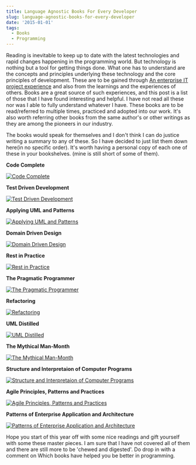 ```yaml
---
title: Language Agnostic Books For Every Developer
slug: language-agnostic-books-for-every-developer
date: '2015-01-01'
tags:
  - Books
  - Programming
---
```

Reading is inevitable to keep up to date with the latest technologies and rapid changes happening in the programming world. But technology is nothing but a tool for getting things done. What one has to understand are the concepts and principles underlying these technology and the core principles of development. These are to be gained through [An enterprise IT project experience](/blog/an-enterprise-it-project-experience/) and also from the learnings and the experiences of others. Books are a great source of such experiences, and this post is a list of those that I have found interesting and helpful. I have not read all these nor was I able to fully understand whatever I have. These books are to be read/referred to multiple times, practiced and adopted into our work. It's also worth referring other books from the same author's or other writings as they are among the pioneers in our industry.

The books would speak for themselves and I don't think I can do justice writing a summary to any of these. So I have decided to just list them down here(in no specific order). It's worth having a personal copy of each one of these in your bookshelves. (mine is still short of some of them).

**Code Complete**

[![Code Complete](/images/books_codecomplete.jpg)](http://www.amazon.com/gp/product/0735619670/ref=as_li_tl?ie=UTF8&camp=1789&creative=390957&creativeASIN=0735619670&linkCode=as2&tag=rahulpnath-20&linkId=6EBVFQ44LVCQC3VW)

**Test Driven Development**

[![Test Driven Development](/images/books_tdd.jpg)](http://www.amazon.com/gp/product/0321146530/ref=as_li_tl?ie=UTF8&camp=1789&creative=390957&creativeASIN=0321146530&linkCode=as2&tag=rahulpnath-20&linkId=UFKBUSTB43PNRS76)

**Applying UML and Patterns**

[![Applying UML and Patterns](/images/books_applyinguml.jpeg)](http://www.amazon.com/gp/product/0131489062/ref=as_li_tl?ie=UTF8&camp=1789&creative=390957&creativeASIN=0131489062&linkCode=as2&tag=rahulpnath-20&linkId=2IKSKNFHUIXAC3V4)

**Domain Driven Design**

[![Domain Driven Design](/images/books_ddd.jpg)](http://www.amazon.com/gp/product/0321125215/ref=as_li_tl?ie=UTF8&camp=1789&creative=390957&creativeASIN=0321125215&linkCode=as2&tag=rahulpnath-20&linkId=LGNNMURUNPIQJ22Q)

**Rest in Practice**

[![Rest in Practice](/images/books_restinpractice.jpg)](http://www.amazon.com/gp/product/0596805829/ref=as_li_tl?ie=UTF8&camp=1789&creative=390957&creativeASIN=0596805829&linkCode=as2&tag=rahulpnath-20&linkId=BAC6OAIRWSGB4ZBB)

**The Pragmatic Programmer**

[![The Pragmatic Programmer](/images/books_pragmaticprogrammer.jpg)](http://www.amazon.com/gp/product/020161622X/ref=as_li_tl?ie=UTF8&camp=1789&creative=390957&creativeASIN=020161622X&linkCode=as2&tag=rahulpnath-20&linkId=I6W7QKVDPXSBR37P)

**Refactoring**

[![Refactoring](/images/books_refactoring.jpg)](http://www.amazon.com/gp/product/0201485672/ref=as_li_tl?ie=UTF8&camp=1789&creative=390957&creativeASIN=0201485672&linkCode=as2&tag=rahulpnath-20&linkId=VPJIMQDT3AENNVY6)

**UML Distilled**

[![UML Distilled](/images/books_umldistilled.jpg)](http://www.amazon.com/gp/product/0321193687/ref=as_li_tl?ie=UTF8&camp=1789&creative=390957&creativeASIN=0321193687&linkCode=as2&tag=rahulpnath-20&linkId=HXUV2APJ7YOHRIZY)

**The Mythical Man-Month**

[![The Mythical Man-Month](/images/books_mythicalmanmonth.jpg)](http://www.amazon.com/gp/product/0201835959/ref=as_li_tl?ie=UTF8&camp=1789&creative=390957&creativeASIN=0201835959&linkCode=as2&tag=rahulpnath-20&linkId=HKH5I6Q3Y6IYSCI5)

**Structure and Interpretaion of Computer Programs**

[![Structure and Interpretaion of Computer Programs](/images/books_sicp.jpg)](http://www.amazon.com/gp/product/0262510871/ref=as_li_tl?ie=UTF8&camp=1789&creative=390957&creativeASIN=0262510871&linkCode=as2&tag=rahulpnath-20&linkId=7YASXOZAUG7JDUDI)

**Agile Principles, Patterns and Practices**

[![Agile Principles, Patterns and Practices](/images/books_agilepatterns.jpg)](http://www.amazon.com/gp/product/0131857258/ref=as_li_tl?ie=UTF8&camp=1789&creative=390957&creativeASIN=0131857258&linkCode=as2&tag=rahulpnath-20&linkId=SQ27A44S24WSXQK4)

**Patterns of Enterprise Application and Architecture**

[![Patterns of Enterprise Application and Architecture](/images/books_poeaa.jpg)](http://www.amazon.com/gp/product/0321127420/ref=as_li_tl?ie=UTF8&camp=1789&creative=390957&creativeASIN=0321127420&linkCode=as2&tag=rahulpnath-20&linkId=UR5IBEFV64BK5FYG)

Hope you start of this year off with some nice readings and gift yourself with some these master pieces. I am sure that I have not covered all of them and there are still more to be 'chewed and digested'. Do drop in with a comment on Which books have helped you be better in programming.
